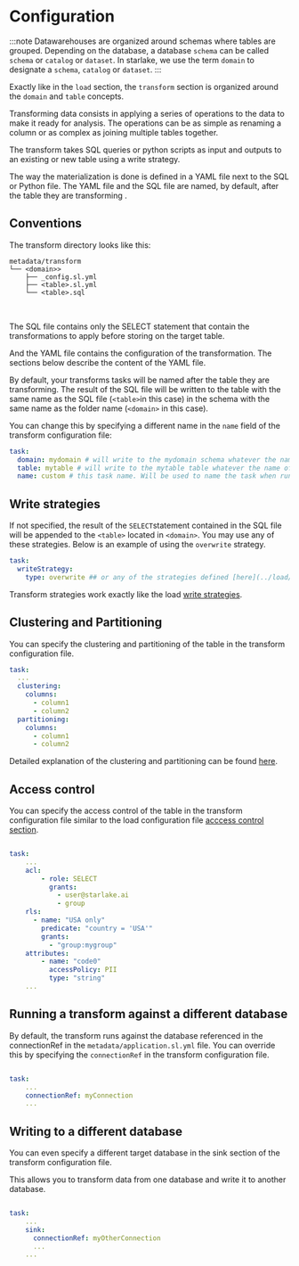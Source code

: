 # Configuration

:::note
Datawarehouses are organized around schemas where tables are grouped.
Depending on the database, a database `schema` can be called `schema` or `catalog` or `dataset`.
In starlake, we use the term `domain` to designate  a `schema`, `catalog` or `dataset`.
:::

Exactly like in the `load` section, the `transform` section is organized around the `domain` and `table` concepts.

Transforming data consists in applying a series of operations to the data to make it ready for analysis.
The operations can be as simple as renaming a column or as complex as joining multiple tables together.

The transform takes SQL queries or python scripts as input and outputs to an existing or new table using a write strategy.

The way the materialization is done is defined in a YAML file next to the SQL or Python file.
The YAML file and the SQL file are named, by default, after the table they are transforming .

## Conventions

The transform directory looks like this:
```plaintext title="transform directory structure"
metadata/transform
└── <domain>>
    ├── _config.sl.yml
    ├── <table>.sl.yml
    └── <table>.sql
```
<br/>

The SQL file contains only the SELECT statement that contain the transformations to apply before storing on the target table.

And the YAML file contains the configuration of the transformation. The sections below describe the content of the YAML file.

By default, your transforms tasks will be named after the table they are transforming. The result of the SQL file will be written to the table with the same name as the SQL file (`<table>`in this case) in the schema with the same name as
the folder name (`<domain>` in this case).

You can change this by specifying a different name in the `name` field of the transform configuration file:

```yaml tile="metadata/transform/<domain>/custom.sl.yml"
task:
  domain: mydomain # will write to the mydomain schema whatever the name of the <domain> folder
  table: mytable # will write to the mytable table whatever the name of the <table> in the filename
  name: custom # this task name. Will be used to name the task when running from the CLI
```


## Write strategies

If not specified, the result of the `SELECT`statement contained in the SQL file will be appended to the `<table>` located in `<domain>`.
You may use any of these strategies. Below is an example of using the `overwrite` strategy.

```yaml tile="metadata/transform/<domain>/<table>.sl.yml"
task:
  writeStrategy:
    type: overwrite ## or any of the strategies defined [here](../load/write-strategies)
```

Transform strategies work exactly like the load [write strategies](../load/write-strategies).


## Clustering and Partitioning

You can specify the clustering and partitioning of the table in the transform configuration file.

```yaml tile="metadata/transform/<domain>/<table>.sl.yml"
task:
  ...
  clustering:
    columns:
      - column1
      - column2
  partitioning:
    columns:
      - column1
      - column2
```

Detailed explanation of the clustering and partitioning can be found [here](../load/sink).


##  Access control

You can specify the access control of the table in the transform configuration file similar to the load configuration file [acccess control section](../load/security).

```yaml tile="metadata/transform/<domain>/<table>.sl.yml"

task:
    ...
    acl:
        - role: SELECT
          grants:
            - user@starlake.ai
            - group
    rls:
      - name: "USA only"
        predicate: "country = 'USA'"
        grants:
          - "group:mygroup"
    attributes:
        - name: "code0"
          accessPolicy: PII
          type: "string"
    ...
```


## Running a transform against a different database

By default, the transform runs against the database referenced in the connectionRef in the `metadata/application.sl.yml` file.
You can override this by specifying the `connectionRef` in the transform configuration file.

```yaml tile="metadata/transform/<domain>/<table>.sl.yml"

task:
    ...
    connectionRef: myConnection
    ...

```

## Writing to a different database

You can even specify a different target database in the sink section of the transform configuration file.

This allows you to transform data from one database and write it to another database.

```yaml tile="metadata/transform/<domain>/<table>.sl.yml"

task:
    ...
    sink:
      connectionRef: myOtherConnection
      ...
    ...

```

